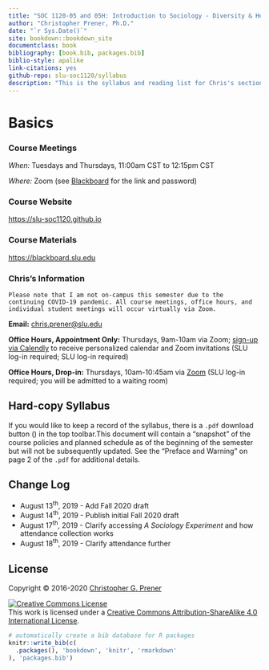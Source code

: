 ```yaml
--- 
title: "SOC 1120-05 and 05H: Introduction to Sociology - Diversity & Health"
author: "Christopher Prener, Ph.D."
date: "`r Sys.Date()`"
site: bookdown::bookdown_site
documentclass: book
bibliography: [book.bib, packages.bib]
biblio-style: apalike
link-citations: yes
github-repo: slu-soc1120/syllabus
description: "This is the syllabus and reading list for Chris's section of SOC 1120."
---
```


# Basics {-}

### Course Meetings {-}

*When:* Tuesdays and Thursdays, 11:00am CST to 12:15pm CST

*Where:*  Zoom (see <a href = "https://blackboard.slu.edu" target = "_blank">Blackboard</a> for the link and password)

### Course Website {-}

<https://slu-soc1120.github.io>

### Course Materials {-}

<https://blackboard.slu.edu>

### Chris’s Information {-}

```block
Please note that I am not on-campus this semester due to the continuing COVID-19 pandemic. All course meetings, office hours, and individual student meetings will occur virtually via Zoom.
```

**Email:** <chris.prener@slu.edu>

**Office Hours, Appointment Only:** Thursdays, 9am-10am via Zoom; <a href = "https://calendly.com/chris-prener" target = "_blank">sign-up via Calendly</a> to receive personalized calendar and Zoom invitations (SLU log-in required; SLU log-in required)

**Office Hours, Drop-in:** Thursdays, 10am-10:45am via <a href = "https://slu.zoom.us/j/94750927433" target = "_blank">Zoom</a> (SLU log-in required; you will be admitted to a waiting room)

## Hard-copy Syllabus {-}
If you would like to keep a record of the syllabus, there is a `.pdf` download button (<i class="fa fa-file-pdf-o"></i>) in the top toolbar.This document will contain a "snapshot" of the course policies and planned schedule as of the beginning of the semester but will not be subsequently updated. See the "Preface and Warning" on page 2 of the `.pdf` for additional details.

## Change Log {-}

* August 13^th^, 2019 - Add Fall 2020 draft
* August 14^th^, 2019 - Publish initial Fall 2020 draft
* August 17^th^, 2019 - Clarify accessing *A Sociology Experiment* and how attendance collection works
* August 18^th^, 2019 - Clarify attendance further

## License {-}
Copyright © 2016-2020 [Christopher G. Prener](https://chris-prener.github.io)

<a rel="license" href="http://creativecommons.org/licenses/by-sa/4.0/"><img alt="Creative Commons License" style="border-width:0" src="https://i.creativecommons.org/l/by-sa/4.0/88x31.png" /></a><br />This work is licensed under a <a rel="license" href="http://creativecommons.org/licenses/by-sa/4.0/">Creative Commons Attribution-ShareAlike 4.0 International License</a>.

```r
# automatically create a bib database for R packages
knitr::write_bib(c(
  .packages(), 'bookdown', 'knitr', 'rmarkdown'
), 'packages.bib')
```

